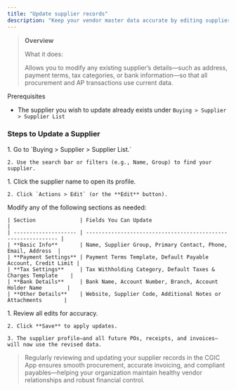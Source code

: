 ```yaml
---
title: "Update supplier records"
description: "Keep your vendor master data accurate by editing supplier profiles—updating contact info, payment terms, tax settings, and more—directly in the CGIC App."
---
```


> **Overview**
>
> What it does:  
>
> Allows you to modify any existing supplier’s details—such as address, payment terms, tax categories, or bank information—so that all procurement and AP transactions use current data.

<Info>
  Prerequisites

  - The supplier you wish to update already exists under `Buying > Supplier > Supplier List`
</Info>

### Steps to Update a Supplier

<Steps>
  <Step title="Locate the Supplier">
    1. Go to `Buying > Supplier > Supplier List.`  

    2. Use the search bar or filters (e.g., Name, Group) to find your supplier.
  </Step>
  <Step title="Enter Edit Mode">
    1. Click the supplier name to open its profile.  

    2. Click `Actions > Edit` (or the **Edit** button).
  </Step>
  <Step title="Update Details">
    Modify any of the following sections as needed:

    | Section              | Fields You Can Update                                         |
    | -------------------- | ------------------------------------------------------------- |
    | **Basic Info**       | Name, Supplier Group, Primary Contact, Phone, Email, Address  |
    | **Payment Settings** | Payment Terms Template, Default Payable Account, Credit Limit |
    | **Tax Settings**     | Tax Withholding Category, Default Taxes & Charges Template    |
    | **Bank Details**     | Bank Name, Account Number, Branch, Account Holder Name        |
    | **Other Details**    | Website, Supplier Code, Additional Notes or Attachments       |
  </Step>
  <Step title="Save Your Changes ">
    1. Review all edits for accuracy.  

    2. Click **Save** to apply updates.  

    3. The supplier profile—and all future POs, receipts, and invoices—will now use the revised data.
  </Step>
</Steps>

> Regularly reviewing and updating your supplier records in the CGIC App ensures smooth procurement, accurate invoicing, and compliant payables—helping your organization maintain healthy vendor relationships and robust financial control.  